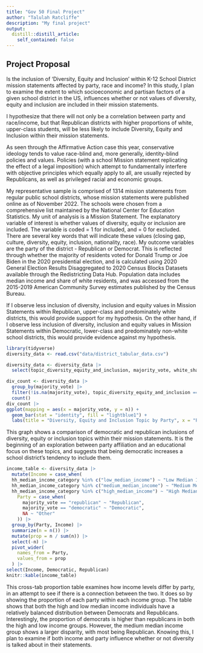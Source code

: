 ```yaml
---
title: "Gov 50 Final Project"
author: "Talulah Ratcliffe"
description: "My final project"
output:
  distill::distill_article:
    self_contained: false
---
```


## Project Proposal 
Is the inclusion of 'Diversity, Equity and Inclusion' within K-12 School District mission statements affected by party, race and income? In this study, I plan to examine the extent to which socioeconomic and partisan factors of a given school district in the US, influences whether or not values of diversity, equity and inclusion are included in their mission statements. 

I hypothesize that there will not only be a correlation between party and race/income, but that Republican districts with higher proportions of white, upper-class students, will be less likely to include Diversity, Equity and Inclusion within their mission statements. 

As seen through the Affirmative Action case this year, conservative ideology tends to value race-blind and, more generally, identity-blind policies and values. Policies (with a school Mission statement replicating the effect of a legal imposition) which attempt to fundamentally interfere with objective principles which equally apply to all, are usually rejected by Republicans, as well as privileged racial and economic groups. 

My representative sample is comprised of 1314 mission statements from regular public school districts, whose mission statements were published online as of November 2022. The schools were chosen from a comprehensive list maintained by the National Center for Education Statistics. My unit of analysis is a Mission Statement. The explanatory variable of interest is whether values of diversity, equity or inclusion are included. The variable is coded = 1 for included, and = 0 for excluded. There are several key words that will indicate these values (closing gap, culture, diversity, equity, inclusion, nationality, race). My outcome variables are the party of the district - Republican or Democrat. This is reflected through whether the majority of residents voted for Donald Trump or Joe Biden in the 2020 presidential election, and is calculated using 2020 General Election Results Disaggregated to 2020 Census Blocks Datasets available through the Redistricting Data Hub. Population data includes median income and share of white residents, and was accessed from the 2015-2019 American Community Survey estimates published by the Census Bureau. 

If I observe less inclusion of diversity, inclusion and equity values in Mission Statements within Republican, upper-class and predominately white districts, this would provide support for my hypothesis. On the other hand, if I observe less inclusion of diversity, inclusion and equity values in Mission Statements within Democratic, lower-class and predominately non-white school districts, this would provide evidence against my hypothesis. 

```r
library(tidyverse)
diversity_data <- read.csv("data/district_tabular_data.csv")
```


```r
diversity_data <- diversity_data |>
  select(topic_diversity_equity_and_inclusion, majority_vote, white_share_category, hh_median_income_category)
```

```r
div_count <- diversity_data |>
  group_by(majority_vote) |>
  filter(!is.na(majority_vote), topic_diversity_equity_and_inclusion == 1) |>
  count()
div_count |>
ggplot(mapping = aes(x = majority_vote, y = n)) +
  geom_bar(stat = "identity", fill = "lightblue1") +
  labs(title = "Diversity, Equity and Inclusion Topic by Party", x = "Party Affiliation", y = "Number of Times 'Diversity, Equity or Inclusion' Mentioned")
```

This graph shows a comparison of democratic and republican inclusions of diversity, equity or inclusion topics within their mission statements. It is the beginning of an exploration between party affiliation and an educational focus on these topics, and suggests that being democratic increases a school district's tendency to include them. 

```r
income_table <- diversity_data |>
  mutate(Income = case_when(
  hh_median_income_category %in% c("low_median_income") ~ "Low Median Income",
  hh_median_income_category %in% c("medium_median_income") ~ "Medium Median Income",
  hh_median_income_category %in% c("high_median_income") ~ "High Median Income"),
    Party = case_when(
      majority_vote == "republican" ~ "Republican",
      majority_vote == "democratic" ~ "Democratic",
      NA ~ "Other"
    )) |>
  group_by(Party, Income) |>
  summarize(n = n()) |>
  mutate(prop = n / sum(n)) |>
  select(-n) |>
  pivot_wider(
    names_from = Party,
    values_from = prop
  ) |>
select(Income, Democratic, Republican)
knitr::kable(income_table)
```
This cross-tab proportion table examines how income levels differ by party, in an attempt to see if there is a connection between the two. It does so by showing the proportion of each party within each income group. The table shows that both the high and low median income individuals have a relatively balanced distribution between Democrats and Republicans. Interestingly, the proportion of democrats is higher than republicans in both the high and low income groups. However, the medium median income group shows a larger disparity, with most being Republican. Knowing this, I plan to examine if both income and party influence whether or not diversity is talked about in their statements. 